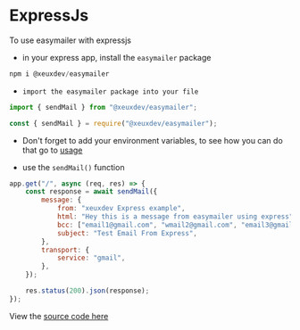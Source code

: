 # ExpressJs

To use easymailer with expressjs

-  in your express app, install the `easymailer` package

```js npm2yarn copy
npm i @xeuxdev/easymailer
```

-  `import the easymailer package into your file`

```js filename="ESM" copy
import { sendMail } from "@xeuxdev/easymailer";
```

```js filename="CJS" copy
const { sendMail } = require("@xeuxdev/easymailer");
```

-  Don't forget to add your environment variables, to see how you can do that go to [usage](/configuration)

-  use the `sendMail()` function

```js
app.get("/", async (req, res) => {
	const response = await sendMail({
		message: {
			from: "xeuxdev Express example",
			html: "Hey this is a message from easymailer using express",
			bcc: ["email1@gmail.com", "wmail2@gmail.com", "email3@gmail.com", "email4@gmail.com"],
			subject: "Test Email From Express",
		},
		transport: {
			service: "gmail",
		},
	});

	res.status(200).json(response);
});
```

View the [source code here](https://github.com/xeuxdev/easy-mailer/tree/main/apps/examples/express)
